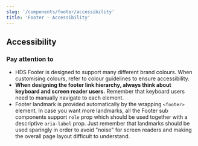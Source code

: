 ```yaml
---
slug: '/components/footer/accessibility'
title: 'Footer - Accessibility'
---
```





## Accessibility

### Pay attention to

- HDS Footer is designed to support many different brand colours. When customising colours, refer to <InternalLink href="/foundation/design-tokens/colour">colour guidelines</InternalLink> to ensure accessibility.
- **When designing the footer link hierarchy, always think about keyboard and screen reader users.** Remember that keyboard users need to manually navigate to each element.
- Footer landmark is provided automatically by the wrapping `<footer>` element. In case you want more landmarks, all the Footer sub components support `role` prop which should be used together with a descriptive `aria-label` prop. Just remember that landmarks should be used sparingly in order to avoid "noise" for screen readers and making the overall page layout difficult to understand.

